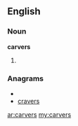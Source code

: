 ==English==

===Noun===
'''carvers'''

# {{plural of|[[carver]]}}

===Anagrams===
* {{alphagram|acerrsv}}
* [[cravers#English|cravers]]

[[ar:carvers]]
[[my:carvers]]